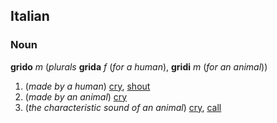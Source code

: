 ==Italian==
===Noun===
'''grido''' ''m'' (''plurals'' '''grida''' ''f'' (''for a human''), '''gridi''' ''m'' (''for an animal''))

#(''made by a human'') [[cry]], [[shout]]
#(''made by an animal'') [[cry]]
#(''the characteristic sound of an animal'') [[cry]], [[call]]